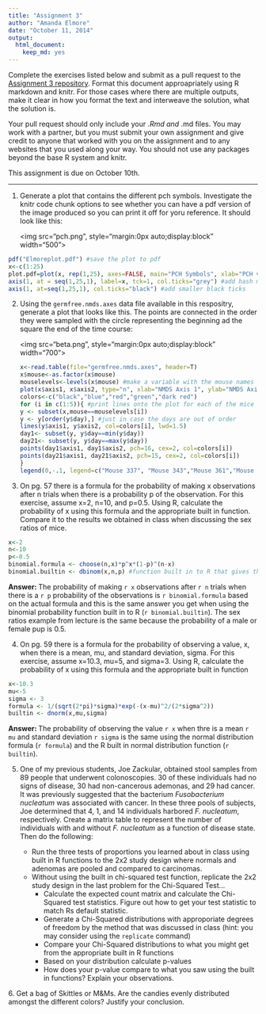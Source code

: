 ```yaml
---
title: "Assignment 3"
author: "Amanda Elmore"
date: "October 11, 2014"
output:
  html_document:
    keep_md: yes
---
```


Complete the exercises listed below and submit as a pull request to the [Assignment 3 repository](http://www.github.com/microbialinformatics/assignment03).  Format this document approapriately using R markdown and knitr. For those cases where there are multiple outputs, make it clear in how you format the text and interweave the solution, what the solution is.

Your pull request should only include your *.Rmd and *.md files. You may work with a partner, but you must submit your own assignment and give credit to anyone that worked with you on the assignment and to any websites that you used along your way. You should not use any packages beyond the base R system and knitr.

This assignment is due on October 10th.

------

1.  Generate a plot that contains the different pch symbols. Investigate the knitr code chunk options to see whether you can have a pdf version of the image produced so you can print it off for yoru reference. It should look like this:

    <img src="pch.png", style="margin:0px auto;display:block" width="500">

```r
pdf("Elmoreplot.pdf") #save the plot to pdf
x<-c(1:25)
plot.pdf=plot(x, rep(1,25), axes=FALSE, main="PCH Symbols", xlab="PCH value", ylab="",  pch=c(1:25), cex=2)
axis(1, at = seq(1,25,1), label=x, tck=1, col.ticks="grey") #add hash marks
axis(1, at=seq(1,25,1), col.ticks="black") #add smaller black ticks
```

2.  Using the `germfree.nmds.axes` data file available in this respositry, generate a plot that looks like this. The points are connected in the order they were sampled with the circle representing the beginning ad the square the end of the time course:

    <img src="beta.png", style="margin:0px auto;display:block" width="700">
```r
x<-read.table(file="germfree.nmds.axes", header=T)
x$mouse<-as.factor(x$mouse)
mouselevels<-levels(x$mouse) #make a variable with the mouse names to be used in a for loop
plot(x$axis1, x$axis2, type="n", xlab="NMDS Axis 1", ylab="NMDS Axis 2")
colors<-c("black","blue","red","green","dark red")
for (i in c(1:5)){ #print lines onto the plot for each of the mice individually with a different color
y <- subset(x,mouse==mouselevels[i])
y <- y[order(y$day),] #just in case the days are out of order
lines(y$axis1, y$axis2, col=colors[i], lwd=1.5)
day1<- subset(y, y$day==min(y$day))
day21<- subset(y, y$day==max(y$day))
points(day1$axis1, day1$axis2, pch=16, cex=2, col=colors[i])
points(day21$axis1, day21$axis2, pch=15, cex=2, col=colors[i])
}
legend(0,-.1, legend=c("Mouse 337", "Mouse 343","Mouse 361","Mouse 387","Mouse 389"), lwd=4,col=colors)
```

3.  On pg. 57 there is a formula for the probability of making x observations after n trials when there is a probability p of the observation.  For this exercise, assume x=2, n=10, and p=0.5.  Using R, calculate the probability of x using this formula and the appropriate built in function. Compare it to the results we obtained in class when discussing the sex ratios of mice.
```r
x<-2
n<-10
p<-0.5
binomial.formula <- choose(n,x)*p^x*(1-p)^(n-x)
binomial.builtin <- dbinom(x,n,p) #function built in to R that gives the probability of drawing a certain number of something from a binomial distribution (from Lecture 9)
```

**Answer: ** The probability of making `r x` observations after `r n` trials when there is a `r p` probability of the observations is `r binomial.formula` based on the actual formula and this is the same answer you get when using the binomial probability function built in to R (`r binomial.builtin`). The sex ratios example from lecture is the same because the probability of a male or female pup is 0.5.



4.  On pg. 59 there is a formula for the probability of observing a value, x, when there is a mean, mu, and standard deviation, sigma.  For this exercise, assume x=10.3, mu=5, and sigma=3.  Using R, calculate the probability of x using this formula and the appropriate built in function

```r
x<-10.3
mu<-5
sigma <- 3
formula <- 1/(sqrt(2*pi)*sigma)*exp(-(x-mu)^2/(2*sigma^2))
builtin <- dnorm(x,mu,sigma)
```
**Answer: ** The probability of observing the value `r x` when thre is a mean `r mu` and standard deviation `r sigma` is the same using the normal distribution formula (`r formula`) and the R built in normal distribution function (`r builtin`).


5.  One of my previous students, Joe Zackular, obtained stool samples from 89 people that underwent colonoscopies.  30 of these individuals had no signs of disease, 30 had non-cancerous ademonas, and 29 had cancer.  It was previously suggested that the bacterium *Fusobacterium nucleatum* was associated with cancer.  In these three pools of subjects, Joe determined that 4, 1, and 14 individuals harbored *F. nucleatum*, respectively. Create a matrix table to represent the number of individuals with and without _F. nucleatum_ as a function of disease state.  Then do the following:

    * Run the three tests of proportions you learned about in class using built in R  functions to the 2x2 study design where normals and adenomas are pooled and compared to carcinomas.
    * Without using the built in chi-squared test function, replicate the 2x2 study design in the last problem for the Chi-Squared Test...
      * Calculate the expected count matrix and calculate the Chi-Squared test statistics. Figure out how to get your test statistic to match Rs default statistic.
      *	Generate a Chi-Squared distributions with approporiate degrees of freedom by the method that was discussed in class (hint: you may consider using the `replicate` command)
      * Compare your Chi-Squared distributions to what you might get from the appropriate built in R functions
      * Based on your distribution calculate p-values
      * How does your p-value compare to what you saw using the built in functions? Explain your observations.


6\.  Get a bag of Skittles or M&Ms.  Are the candies evenly distributed amongst the different colors?  Justify your conclusion.

